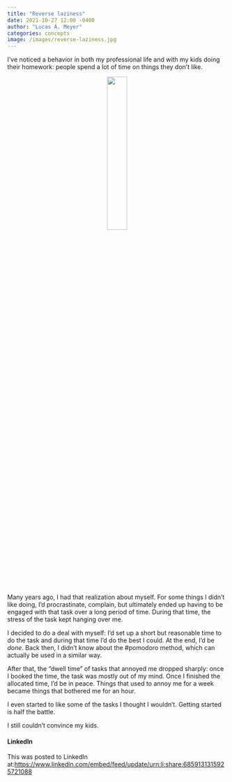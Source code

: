 ```yaml
---
title: "Reverse laziness"
date: 2021-10-27 12:00 -0400
author: "Lucas A. Meyer"
categories: concepts
image: /images/reverse-laziness.jpg
---
```


I've noticed a behavior in both my professional life and with my kids doing their homework: people spend a lot of time on things they don't like.

<center>![](/images/reverse-laziness.jpg){width="30%"}</center>

Many years ago, I had that realization about myself. For some things I didn't like doing, I'd procrastinate, complain, but ultimately ended up having to be engaged with that task over a long period of time. During that time, the stress of the task kept hanging over me. 

I decided to do a deal with myself: I'd set up a short but reasonable time to do the task and during that time I'd do the best I could. At the end, I'd be *done*. Back then, I didn't know about the #pomodoro method, which can actually be used in a similar way.

After that, the "dwell time" of tasks that annoyed me dropped sharply: once I booked the time, the task was mostly out of my mind. Once I finished the allocated time, I'd be in peace. Things that used to annoy me for a week became things that bothered me for an hour.

I even started to like some of the tasks I thought I wouldn't. Getting started is half the battle.

I still couldn't convince my kids.

#### LinkedIn

This was posted to LinkedIn at:<https://www.linkedin.com/embed/feed/update/urn:li:share:6859131315925721088>
